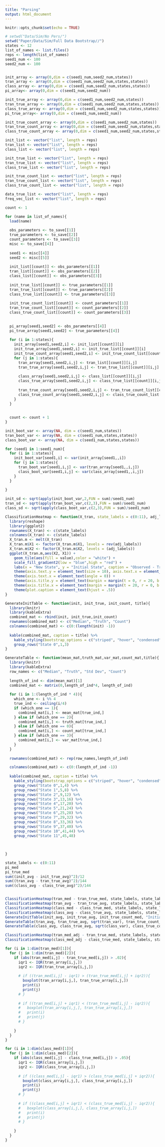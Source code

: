 ```yaml
---
title: "Parsing"
output: html_document
---
```


```r
knitr::opts_chunk$set(echo = TRUE)
```

```r
# setwd("Data/Sim/No Pers/")
setwd("Paper/Data/Sim/Full Data Bootstrap//")
states <- 12
list_of_names <- list.files()
reps <- length(list_of_names)
seed1_num <- 100
seed2_num <- 100


init_array <- array(0,dim = c(seed1_num,seed2_num,states))
tran_array <- array(0,dim = c(seed1_num,seed2_num,states,states))
class_array <- array(0,dim = c(seed1_num,seed2_num,states,states))
pi_array<- array(0,dim = c(seed1_num,seed2_num))

init_true_array <- array(0,dim = c(seed1_num,seed2_num,states))
tran_true_array <- array(0,dim = c(seed1_num,seed2_num,states,states))
class_true_array <- array(0,dim = c(seed1_num,seed2_num,states,states))
pi_true_array<- array(0,dim = c(seed1_num,seed2_num))

init_true_count_array <- array(0,dim = c(seed1_num,seed2_num,states))
tran_true_count_array <- array(0,dim = c(seed1_num,seed2_num,states,states))
class_true_count_array <- array(0,dim = c(seed1_num,seed2_num,states,states))

init_list <- vector("list", length = reps)
tran_list <- vector("list", length = reps)
class_list <- vector("list", length = reps)

init_true_list <- vector("list", length = reps)
tran_true_list <- vector("list", length = reps)
class_true_list <- vector("list", length = reps)

init_true_count_list <- vector("list", length = reps)
tran_true_count_list <- vector("list", length = reps)
class_true_count_list <- vector("list", length = reps)

data_true_list <- vector("list", length = reps)
freq_vec_list <- vector("list", length = reps)

count <- 1

for (name in list_of_names){
  load(name)
  
  obs_parameters <- to_save[[1]]
  true_parameters <- to_save[[2]]
  count_parameters <- to_save[[3]]
  misc <- to_save[[4]]
  
  seed1 <- misc[[4]]
  seed2 <- misc[[5]]
  
  init_list[[count]] <- obs_parameters[[1]]
  tran_list[[count]] <- obs_parameters[[2]]
  class_list[[count]] <- obs_parameters[[3]]
  
  init_true_list[[count]] <- true_parameters[[1]]
  tran_true_list[[count]] <- true_parameters[[2]]
  class_true_list[[count]] <- true_parameters[[3]]
  
  init_true_count_list[[count]] <- count_parameters[[1]]
  tran_true_count_list[[count]] <- count_parameters[[2]]
  class_true_count_list[[count]] <- count_parameters[[3]]
  
  
  pi_array[seed1,seed2] <- obs_parameters[[4]]
  pi_true_array[seed1,seed2] <- true_parameters[[4]]
  
  for (i in 1:states){
    init_array[seed1,seed2,i] <- init_list[[count]][i]
    init_true_array[seed1,seed2,i] <- init_true_list[[count]][i]
    init_true_count_array[seed1,seed2,i] <- init_true_count_list[[count]][i]
    for (j in 1:states){
      tran_array[seed1,seed2,i,j] <- tran_list[[count]][i,j]
      tran_true_array[seed1,seed2,i,j] <- tran_true_list[[count]][i,j]
      
      class_array[seed1,seed2,i,j] <- class_list[[count]][i,j]
      class_true_array[seed1,seed2,i,j] <- class_true_list[[count]][i,j]
      
      tran_true_count_array[seed1,seed2,i,j] <- tran_true_count_list[[count]][i,j]
      class_true_count_array[seed1,seed2,i,j] <- class_true_count_list[[count]][i,j]
    }
  }
  
  
  count <- count + 1
}

```

```r

init_boot_var <- array(NA, dim = c(seed1_num,states))
tran_boot_var <- array(NA, dim = c(seed1_num,states,states))
class_boot_var <- array(NA, dim = c(seed1_num,states,states))

for (seed1 in 1:seed1_num){
  for (i in 1:states){
    init_boot_var[seed1,i] <- var(init_array[seed1,,i])
    for (j in 1:states){
      tran_boot_var[seed1,i,j] <- var(tran_array[seed1,,i,j])
      class_boot_var[seed1,i,j] <- var(class_array[seed1,,i,j])
    }
  }
  
}

init_sd <- sqrt(apply(init_boot_var,2,FUN = sum)/seed1_num)
tran_sd <- sqrt(apply(tran_boot_var,c(2,3),FUN = sum)/seed1_num)
class_sd <- sqrt(apply(class_boot_var,c(2,3),FUN = sum)/seed1_num)

```

```r
ClassificationHeatmap <- function(X_tran, state_labels = c(0:11), adj_labels){
  library(reshape)
  library(ggplot2)
  rownames(X_tran) <- c(state_labels)
  colnames(X_tran) <- c(state_labels)
  X_tran.m <- melt(X_tran)
  X_tran.m$X1 <- factor(X_tran.m$X1, levels = rev(adj_labels))
  X_tran.m$X2 <- factor(X_tran.m$X2, levels = (adj_labels))
  ggplot(X_tran.m,aes(X2, X1)) + 
    geom_tile(aes(fill = value),color = "white") + 
    scale_fill_gradient2(low = "blue",high = "red") +
    labs(x = "New State", y = "Initial State", caption = "Observed - True") + 
    theme(axis.text.y = element_text(size = 10), axis.text.x = element_text(size = 10, angle = 90, vjust = 0.5)) + 
    theme(axis.text.x = element_text(angle = 0)) + 
    theme(axis.title.y = element_text(margin = margin(t = 0, r = 20, b = 0, l = 0))) + 
    theme(axis.title.x = element_text(margin = margin(t = 20, r = 0, b = 0, l = 0))) +
    theme(plot.caption = element_text(hjust = .5))
}
```

```r
GenerateInitTable <- function(init, init_true, init_count, title){
  library(knitr)
  library(kableExtra)
  combined_mat <- rbind(init, init_true,init_count)
  rownames(combined_mat) <- c("Median", "Truth", "Count")
  colnames(combined_mat) <- c(0:(length(init) -1))
  
  kable(combined_mat, caption = title) %>%
    kable_styling(bootstrap_options = c("striped", "hover", "condensed"), full_width = T) %>%
    group_rows("State 0",1,3) 
}
```

```r
GenerateTable <- function(mean_mat,truth_mat,var_mat,count_mat,title){
  library(knitr)
  library(kableExtra)
  row_names <- c("Median", "Truth", "Std Dev", "Count")
  
  length_of_ind <- dim(mean_mat)[1]
  combined_mat <- matrix(0,length_of_ind*4, length_of_ind)
  
  for (i in 1:(length_of_ind * 4)){
    which_one <- i %% 4
    true_ind <- ceiling(i/4)
    if (which_one == 1){
      combined_mat[i,] <- mean_mat[true_ind,]
    } else if (which_one == 2){
      combined_mat[i,] <- truth_mat[true_ind,]
    } else if (which_one == 0){
      combined_mat[i,] <- count_mat[true_ind,]
    } else if (which_one == 3){
      combined_mat[i,] <- var_mat[true_ind,]
    }
  }
  
  rownames(combined_mat) <- rep(row_names,length_of_ind)

  colnames(combined_mat) <- c(0:(length_of_ind -1))
  
  kable(combined_mat, caption = title) %>%
    kable_styling(bootstrap_options = c("striped", "hover", "condensed"), full_width = T) %>%
    group_rows("State 0",1,4) %>%
    group_rows("State 1",5,8) %>%
    group_rows("State 2",9,12) %>%
    group_rows("State 3",13,16) %>%
    group_rows("State 4",17,20) %>%
    group_rows("State 5",21,24) %>%
    group_rows("State 6",25,28) %>%
    group_rows("State 7",29,32) %>%
    group_rows("State 8",33,36) %>%
    group_rows("State 9",37,40) %>%
    group_rows("State 10",41,44) %>%
    group_rows("State 11",45,48) 
    
  
    
}
```

```r

state_labels <- c(0:11)
pi_med
pi_true_med
sum((init_avg - init_true_avg)^2)/12
sum((tran_avg - tran_true_avg)^2)/144
sum((class_avg - class_true_avg)^2)/144


ClassificationHeatmap(tran_med - tran_true_med, state_labels, state_labels) + ggtitle("Transition Residuals (median)")
ClassificationHeatmap(tran_avg - tran_true_avg, state_labels, state_labels) + ggtitle("Transition Residuals (mean)")
ClassificationHeatmap(class_med - class_true_med, state_labels, state_labels) + ggtitle("Classification Residuals (median)")
ClassificationHeatmap(class_avg - class_true_avg, state_labels, state_labels) + ggtitle("Classification Residuals (mean)")
GenerateInitTable(init_avg, init_true_avg, init_true_count_med, "Initial (Median")
GenerateTable(tran_avg, tran_true_avg, sqrt(tran_var), tran_true_count_med,"Transition (Median)")
GenerateTable(class_avg, class_true_avg, sqrt(class_var), class_true_count_med,"Classification (Median)")
```

```r

ClassificationHeatmap(tran_med_adj - tran_true_med, state_labels, state_labels) + ggtitle("Transition Residuals (median)")
ClassificationHeatmap(class_med_adj - class_true_med, state_labels, state_labels) + ggtitle("Classification Residuals (median)")
```

```r
for (i in 1:dim(tran_med)[1]){
  for (j in 1:dim(tran_med)[2]){
    if (abs(tran_med[i,j] - tran_true_med[i,j]) > .02){
      iqr1 <- IQR(tran_array[i,j,])
      iqr2 <- IQR(tran_true_array[i,j,])
      
      # if ((tran_med[i,j] - iqr1) > (tran_true_med[i,j] + iqr2)){
        boxplot(tran_array[i,j,], tran_true_array[i,j,])
        print(i)
        print(j)
      # }
      
      # if ((tran_med[i,j] + iqr1) < (tran_true_med[i,j] - iqr2)){
      #   boxplot(tran_array[i,j,], tran_true_array[i,j,])
      #   print(i)
      #   print(j)
      # }
      
    }
  }
}
```

```r
for (i in 1:dim(class_med)[1]){
  for (j in 1:dim(class_med)[2]){
    if (abs(class_med[i,j] - class_true_med[i,j]) > .05){
      iqr1 <- IQR(class_array[i,j,])
      iqr2 <- IQR(class_true_array[i,j,])
      
      # if ((class_med[i,j] - iqr1) > (class_true_med[i,j] + iqr2)){
        boxplot(class_array[i,j,], class_true_array[i,j,])
        print(i)
        print(j)
      # }
      
      # if ((class_med[i,j] + iqr1) < (class_true_med[i,j] - iqr2)){
      #   boxplot(class_array[i,j,], class_true_array[i,j,])
      #   print(i)
      #   print(j)
      # }
      
    }
  }
}
```